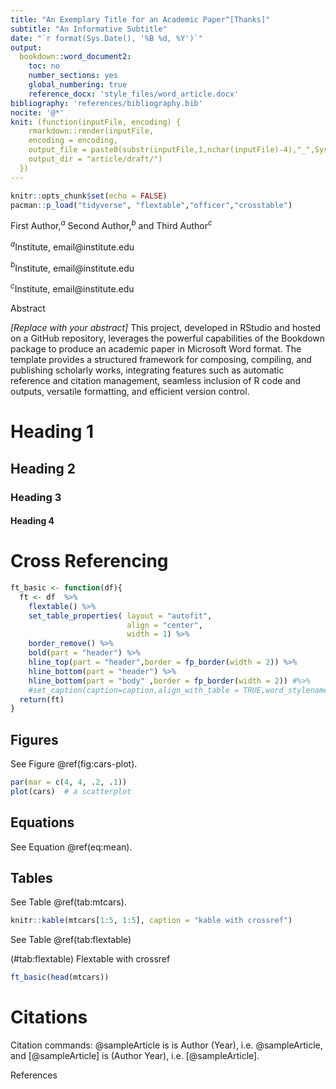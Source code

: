```yaml
---
title: "An Exemplary Title for an Academic Paper^[Thanks]"
subtitle: "An Informative Subtitle"
date: "`r format(Sys.Date(), '%B %d, %Y')`"
output: 
  bookdown::word_document2:
    toc: no
    number_sections: yes
    global_numbering: true
    reference_docx: 'style_files/word_article.docx'
bibliography: 'references/bibliography.bib'
nocite: '@*'
knit: (function(inputFile, encoding) {
    rmarkdown::render(inputFile, 
    encoding = encoding, 
    output_file = paste0(substr(inputFile,1,nchar(inputFile)-4),"_",Sys.time(),'.docx'), 
    output_dir = "article/draft/")
  })
---
```


```r
knitr::opts_chunk$set(echo = FALSE)
pacman::p_load("tidyverse", "flextable","officer","crosstable")

```

::: {custom-style="Author"}
First Author,$^a$ Second Author,$^b$ and Third Author$^c$
:::

::: {custom-style="Institute"}
$^a$Institute, email@institute.edu

$^b$Institute, email@institute.edu

$^c$Institute, email@institute.edu
:::

::: {custom-style="Abstract-Heading"}
Abstract
:::

::: {custom-style="Abstract"}
*[Replace with your abstract]* This project, developed in RStudio and hosted on a GitHub repository, leverages the powerful capabilities of the Bookdown package to produce an academic paper in Microsoft Word format. The template provides a structured framework for composing, compiling, and publishing scholarly works, integrating features such as automatic reference and citation management, seamless inclusion of R code and outputs, versatile formatting, and efficient version control. 
:::

# Heading 1




## Heading 2



### Heading 3



#### Heading 4

# Cross Referencing


```r
ft_basic <- function(df){
  ft <- df  %>%
    flextable() %>% 
    set_table_properties( layout = "autofit",
                          align = "center",
                          width = 1) %>%
    border_remove() %>%
    bold(part = "header") %>%
    hline_top(part = "header",border = fp_border(width = 2)) %>%
    hline_bottom(part = "header") %>%
    hline_bottom(part = "body" ,border = fp_border(width = 2)) #%>% 
    #set_caption(caption=caption,align_with_table = TRUE,word_stylename = "Caption",autonum = TRUE)
  return(ft)
}

```

## Figures 

See Figure \@ref(fig:cars-plot).

```r
par(mar = c(4, 4, .2, .1))
plot(cars)  # a scatterplot
```

## Equations

See Equation \@ref(eq:mean).

\begin{equation}
\bar{X} = \frac{\sum_{i=1}^n X_i}{n} (\#eq:mean)
\end{equation}

## Tables 

See Table \@ref(tab:mtcars).

```r
knitr::kable(mtcars[1:5, 1:5], caption = "kable with crossref")
```

See Table \@ref(tab:flextable)

::: {custom-style="Table Caption"}
<caption> (\#tab:flextable) Flextable with crossref </caption>
:::

```r
ft_basic(head(mtcars))
```

# Citations

Citation commands: \@sampleArticle is is Author (Year), i.e. @sampleArticle, and [\@sampleArticle] is (Author Year), i.e. [@sampleArticle].



::: {custom-style="Heading 1"}
References
:::


